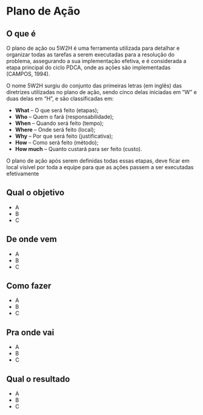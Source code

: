 # Plano de Ação

## O que é {.unnumbered}

O plano de ação ou 5W2H é uma ferramenta utilizada para detalhar e organizar todas as tarefas a serem executadas para a resolução do problema, assegurando a sua implementação efetiva, e é considerada a etapa principal do ciclo PDCA, onde as ações são implementadas (CAMPOS, 1994). 

O nome 5W2H surgiu do conjunto das primeiras letras (em inglês) das diretrizes utilizadas no plano de ação, sendo cinco delas iniciadas em “W” e duas delas em “H”, e são classificadas em: 

- **What** – O que será feito (etapas);
- **Who** – Quem o fará (responsabilidade);
- **When** – Quando será feito (tempo);
- **Where** – Onde será feito (local);
- **Why** – Por que será feito (justificativa);
- **How** – Como será feito (método);
- **How much** – Quanto custará para ser feito (custo).

O plano de ação após serem definidas todas essas etapas, deve ficar em local visível por toda a equipe para que as ações passem a ser executadas efetivamente

## Qual o objetivo {.unnumbered}

- A
- B
- C

## De onde vem {.unnumbered}

- A
- B
- C

## Como fazer {.unnumbered}

- A
- B
- C

## Pra onde vai {.unnumbered}

- A
- B
- C

## Qual o resultado {.unnumbered}

- A
- B
- C

